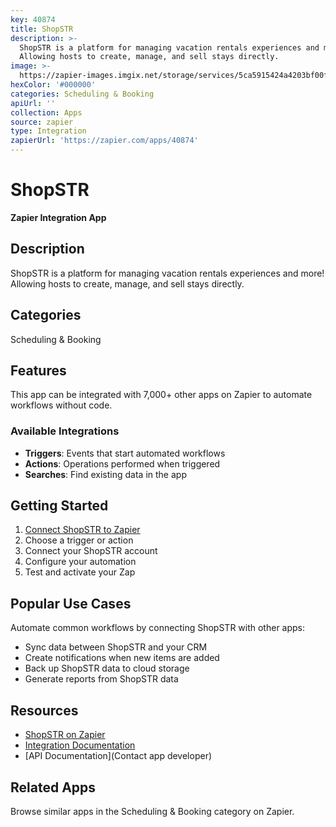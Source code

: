 ```yaml
---
key: 40874
title: ShopSTR
description: >-
  ShopSTR is a platform for managing vacation rentals experiences and more!
  Allowing hosts to create, manage, and sell stays directly.
image: >-
  https://zapier-images.imgix.net/storage/services/5ca5915424a4203bf00faf83beff1a56.png?auto=format%2Ccompress&ixlib=python-3.0.0&q=50
hexColor: '#000000'
categories: Scheduling & Booking
apiUrl: ''
collection: Apps
source: zapier
type: Integration
zapierUrl: 'https://zapier.com/apps/40874'
---
```

# ShopSTR

**Zapier Integration App**

## Description

ShopSTR is a platform for managing vacation rentals experiences and more! Allowing hosts to create, manage, and sell stays directly.

## Categories

Scheduling & Booking

## Features

This app can be integrated with 7,000+ other apps on Zapier to automate workflows without code.

### Available Integrations

- **Triggers**: Events that start automated workflows
- **Actions**: Operations performed when triggered
- **Searches**: Find existing data in the app

## Getting Started

1. [Connect ShopSTR to Zapier](https://zapier.com/apps/40874)
2. Choose a trigger or action
3. Connect your ShopSTR account
4. Configure your automation
5. Test and activate your Zap

## Popular Use Cases

Automate common workflows by connecting ShopSTR with other apps:

- Sync data between ShopSTR and your CRM
- Create notifications when new items are added
- Back up ShopSTR data to cloud storage
- Generate reports from ShopSTR data

## Resources

- [ShopSTR on Zapier](https://zapier.com/apps/40874)
- [Integration Documentation](https://zapier.com/apps/40874/integrations)
- [API Documentation](Contact app developer)

## Related Apps

Browse similar apps in the Scheduling & Booking category on Zapier.
